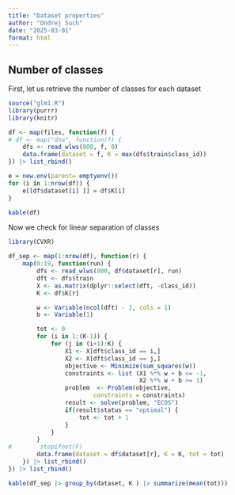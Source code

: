 ```yaml
---
title: "Dataset properties"
author: "Ondrej Such"
date: "2025-03-01"
format: html
---
```


## Number of classes


First, let us retrieve the number of classes for each dataset 
```r
source("glm1.R")
library(purrr)
library(knitr)

df <- map(files, function(f) {
# df <- map("dna", function(f) {
    dfs <- read_wlws(800, f, 0)  
    data.frame(dataset = f, K = max(dfs$train$class_id))
}) |> list_rbind()

e = new.env(parent= emptyenv())
for (i in 1:nrow(df)) {
    e[[df$dataset[i] ]] = df$K[i]
}

kable(df)
```

Now we check for linear separation of classes

```r
library(CVXR)

df_sep <- map(1:nrow(df), function(r) {
    map(0:19, function(run) {
        dfs <- read_wlws(800, df$dataset[r], run)
        dft <- dfs$train
        X <- as.matrix(dplyr::select(dft, -class_id))
        K <- df$K[r]

        w <- Variable(ncol(dft) - 1, cols = 1)
        b <- Variable(1)

        tot <- 0 
        for (i in 1:(K-1)) {
            for (j in (i+1):K) {
                X1 <- X[dft$class_id == i,]
                X2 <- X[dft$class_id == j,]
                objective <- Minimize(sum_squares(w))
                constraints <- list (X1 %*% w + b <= -1,
                                     X2 %*% w + b >= 1)
                problem  <- Problem(objective, 
                        constraints = constraints)
                result <- solve(problem, "ECOS")
                if(result$status == "optimal") {
                    tot <- tot + 1
                }
            }
        }
#        stopifnot(F)
        data.frame(dataset = df$dataset[r], K = K, tot = tot)
    }) |> list_rbind()
}) |> list_rbind()

kable(df_sep |> group_by(dataset, K ) |> summarize(mean(tot)))


```

